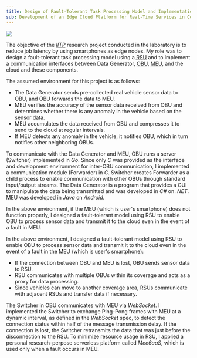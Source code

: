 ```yaml
---
title: Design of Fault-Tolerant Task Processing Model and Implementation of Inter-Module Communication Interfaces in a Connected Car Environment
sub: Development of an Edge Cloud Platform for Real-Time Services in Connected Car Mobility
---
```


<Image src={overview} caption="시스템 개요" dark-invert />

The objective of the *<abbr title="Institute of Information & Communications Technology Planning & Evaluation">IITP</abbr>* research project conducted in the laboratory is to reduce job latency by using smartphones as edge nodes.
My role was to design a fault-tolerant task processing model using a <abbr title="Road Side Unit">RSU</abbr> and to implement a communication interfaces between Data Generator, <abbr title="On Board Unit">OBU</abbr>, <abbr title="Mobile Edge Unit">MEU</abbr>, and the cloud and these components.

The assumed environment for this project is as follows:

- The Data Generator sends pre-collected real vehicle sensor data to OBU, and OBU forwards the data to MEU.
- MEU verifies the accuracy of the sensor data received from OBU and determines whether there is any anomaly in the vehicle based on the sensor data.
- MEU accumulates the data received from OBU and compresses it to send to the cloud at regular intervals.
- If MEU detects any anomaly in the vehicle, it notifies OBU, which in turn notifies other neighboring OBUs.

To communicate with the Data Generator and MEU, OBU runs a server (Switcher) implemented in *Go*.
Since only *C* was provided as the interface and development environment for inter-OBU communication, I implemented a communication module (Forwarder) in *C*.
Switcher creates Forwarder as a child process to enable communication with other OBUs through standard input/output streams.
The Data Generator is a program that provides a GUI to manipulate the data being transmitted and was developed in <em>C#</em> on *.NET*.
MEU was developed in *Java* on *Android*.

In the above environment, if the MEU (which is user's smartphone) does not function properly, I designed a fault-tolerant model using RSU to enable OBU to process sensor data and transmit it to the cloud even in the event of a fault in MEU.

In the above environment, I designed a fault-tolerant model using RSU to enable OBU to process sensor data and transmit it to the cloud even in the event of a fault in the MEU (which is user's smartphone):

- If the connection between OBU and MEU is lost, OBU sends sensor data to RSU.
- RSU communicates with multiple OBUs within its coverage and acts as a proxy for data processing.
- Since vehicles can move to another coverage area, RSUs communicate with adjacent RSUs and transfer data if necessary.

The Switcher in OBU communicates with MEU via *WebSocket*. I implemented the Switcher to exchange Ping-Pong frames with MEU at a dynamic interval, as defined in the *WebSocket* spec, to detect the connection status within half of the message transmission delay.
If the connection is lost, the Switcher retransmits the data that was just before the disconnection to the RSU.
To minimize resource usage in RSU, I applied a personal research-perpose serverless platform called *Mee6aaS*, which is used only when a fault occurs in MEU.
